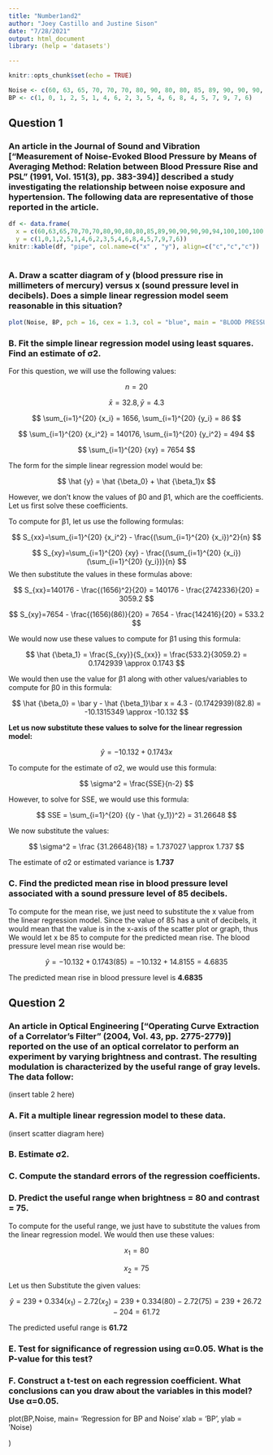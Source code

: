 ---
title: "Number1and2"
author: "Joey Castillo and Justine Sison"
date: "7/28/2021"
output: html_document
library: (help = 'datasets')

---

```{r setup, include=FALSE}
knitr::opts_chunk$set(echo = TRUE)

Noise <- c(60, 63, 65, 70, 70, 70, 80, 90, 80, 80, 85, 89, 90, 90, 90, 90, 94, 100, 100, 100)
BP <- c(1, 0, 1, 2, 5, 1, 4, 6, 2, 3, 5, 4, 6, 8, 4, 5, 7, 9, 7, 6)


```





## Question 1 

### An article in the Journal of Sound and Vibration ["Measurement of Noise-Evoked Blood Pressure by Means of Averaging Method: Relation between Blood Pressure Rise and PSL" (1991, Vol. 151(3), pp. 383-394)] described a study investigating the relationship between noise exposure and hypertension. The following data are representative of those reported in the article. 

```{r}

df <- data.frame(
  x = c(60,63,65,70,70,70,80,90,80,80,85,89,90,90,90,90,94,100,100,100),
  y = c(1,0,1,2,5,1,4,6,2,3,5,4,6,8,4,5,7,9,7,6))
knitr::kable(df, "pipe", col.name=c("x" , "y"), align=c("c","c","c"))
             
```


### A. Draw a scatter diagram of y (blood pressure rise in millimeters of mercury) versus x (sound pressure level in decibels). Does a simple linear regression model seem reasonable in this situation?

```{r}
plot(Noise, BP, pch = 16, cex = 1.3, col = "blue", main = "BLOOD PRESSURE RISE PLOTTED AGAINST NOISE LEVELS", xlab = "NOISE LEVELS (db)", ylab = "BLOOD PRESSURE")

```


### B. Fit the simple linear regression model using least squares. Find an estimate of σ2.

For this question, we will use the following values:

$$
n=20
$$

$$
\bar x = 32.8, \bar y = 4.3
$$

$$
\sum_{i=1}^{20} {x_i} = 1656, \sum_{i=1}^{20} {y_i} = 86
$$

$$
\sum_{i=1}^{20} {x_i^2} = 140176, \sum_{i=1}^{20} {y_i^2} = 494
$$

$$
\sum_{i=1}^{20} {xy} = 7654
$$

The form for the simple linear regression model would be:

$$
\hat {y} = \hat {\beta_0} + \hat {\beta_1}x
$$

However, we don't know the values of β0 and β1, which are the coefficients. Let us first solve these coefficients. 

To compute for β1, let us use the following formulas:

$$
S_{xx}=\sum_{i=1}^{20} {x_i^2} - \frac{(\sum_{i=1}^{20} {x_i})^2}{n}
$$

$$
S_{xy}=\sum_{i=1}^{20} {xy} - \frac{(\sum_{i=1}^{20} {x_i})(\sum_{i=1}^{20} {y_i})}{n}
$$
We then substitute the values in these formulas above:

$$
S_{xx}=140176 - \frac{(1656)^2}{20} = 140176 - \frac{2742336}{20} = 3059.2
$$

$$
S_{xy}=7654 - \frac{(1656)(86)}{20} = 7654 - \frac{142416}{20} = 533.2
$$

We would now use these values to compute for β1 using this formula: 

$$
\hat {\beta_1} = \frac{S_{xy}}{S_{xx}} = \frac{533.2}{3059.2} = 0.1742939 \approx 0.1743
$$

We would then use the value for β1 along with other values/variables to compute for β0 in this formula:

$$
\hat {\beta_0} = \bar y - \hat {\beta_1}\bar x = 4.3 - (0.1742939)(82.8) = -10.1315349 \approx -10.132
$$

**Let us now substitute these values to solve for the linear regression model:**

$$
\hat {y} = -10.132 + 0.1743x
$$

To compute for the estimate of σ2, we would use this formula: 

$$
\sigma^2 = \frac{SSE}{n-2}
$$

However, to solve for SSE, we would use this formula:

$$
SSE = \sum_{i=1}^{20} {(y - \hat {y_1})^2} = 31.26648
$$

We now substitute the values:

$$
\sigma^2 = \frac {31.26648}{18} = 1.737027 \approx 1.737
$$

The  estimate of σ2 or estimated variance is **1.737** 

### C. Find the predicted mean rise in blood pressure level associated with a sound pressure level of 85 decibels.

To compute for the mean rise, we just need to substitute the x value from the linear regression model. Since the value of 85 has a unit of decibels, it would mean that the value is in the x-axis of the scatter plot or graph, thus We would let x be 85 to compute for the predicted mean rise. The blood pressure level mean rise would be:

$$
\hat {y} = -10.132 + 0.1743(85) = -10.132 + 14.8155 = 4.6835 
$$

The predicted mean rise in blood pressure level is **4.6835**

## Question 2

### An article in Optical Engineering ["Operating Curve Extraction of a Correlator's Filter" (2004, Vol. 43, pp. 2775-2779)] reported on the use of an optical correlator to perform an experiment by varying brightness and contrast. The resulting modulation is characterized by the useful range of gray levels. The data follow:

(insert table 2 here)

### A. Fit a multiple linear regression model to these data.

(insert scatter diagram here)

### B. Estimate σ2.
### C. Compute the standard errors of the regression coefficients.
### D. Predict the useful range when brightness = 80 and contrast = 75.

To compute for the useful range, we just have to substitute the values from the linear regression model. We would then use these values:

$$
x_1 = 80
$$

$$
x_2 = 75
$$

Let us then Substitute the given values:

$$
\hat{y} = 239 + 0.334(x_1)-2.72(x_2)= 239 + 0.334(80)-2.72(75) = 239 + 26.72 -204 = 61.72
$$


The predicted useful range is **61.72**

### E. Test for significance of regression using α=0.05. What is the P-value for this test?
### F. Construct a t-test on each regression coefficient. What conclusions can you draw about the variables in this model? Use α=0.05.





plot(BP,Noise, main= 'Regression for BP and Noise'
xlab = 'BP', ylab = 'Noise)

)



